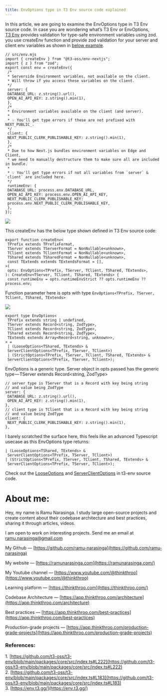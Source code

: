 ```yaml
---
title: EnvOptions type in T3 Env source code explained
---
```


In this article, we are going to examine the EnvOptions type in T3 Env source code. In case you are wondering what’s T3 Env or EnvOptions,  
[T3 Env](https://env.t3.gg/) provides validation for type-safe environment variables using zod. you use createEnv function and provide zod validation for your server and client env variables as shown in [below example](https://github.com/t3-oss/t3-env/tree/main?tab=readme-ov-file#define-your-schema).

```plaintext
// src/env.mjs
import { createEnv } from "@t3-oss/env-nextjs";
import { z } from "zod";
export const env = createEnv({
 /*
 * Serverside Environment variables, not available on the client.
 * Will throw if you access these variables on the client.
 */
 server: {
 DATABASE_URL: z.string().url(),
 OPEN_AI_API_KEY: z.string().min(1),
 },
 /*
 * Environment variables available on the client (and server).
 *
 * 💡 You'll get type errors if these are not prefixed with NEXT_PUBLIC_.
 */
 client: {
 NEXT_PUBLIC_CLERK_PUBLISHABLE_KEY: z.string().min(1),
 },
 /*
 * Due to how Next.js bundles environment variables on Edge and Client,
 * we need to manually destructure them to make sure all are included in bundle.
 *
 * 💡 You'll get type errors if not all variables from `server` & `client` are included here.
 */
 runtimeEnv: {
 DATABASE_URL: process.env.DATABASE_URL,
 OPEN_AI_API_KEY: process.env.OPEN_AI_API_KEY,
 NEXT_PUBLIC_CLERK_PUBLISHABLE_KEY:
 process.env.NEXT_PUBLIC_CLERK_PUBLISHABLE_KEY,
 },
});
```

![](https://cdn-images-1.medium.com/max/1600/1*BI5Clc06_rBCUHB7ePscyQ.png)

This createEnv has the below type shown defined in T3 Env source code:

```plaintext
export function createEnv<
 TPrefix extends TPrefixFormat,
 TServer extends TServerFormat = NonNullable<unknown>,
 TClient extends TClientFormat = NonNullable<unknown>,
 TShared extends TSharedFormat = NonNullable<unknown>,
 const TExtends extends TExtendsFormat = [],
>(
 opts: EnvOptions<TPrefix, TServer, TClient, TShared, TExtends>,
): CreateEnv<TServer, TClient, TShared, TExtends> {
 const runtimeEnv = opts.runtimeEnvStrict ?? opts.runtimeEnv ?? process.env;
```

Function parameter here is opts with type `EnvOptions<TPrefix, TServer, TClient, TShared, TExtends>`

![](https://cdn-images-1.medium.com/max/1600/1*DSCX5g68ONas_tAXK_cP6A.png)

```plaintext
export type EnvOptions<
 TPrefix extends string | undefined,
 TServer extends Record<string, ZodType>,
 TClient extends Record<string, ZodType>,
 TShared extends Record<string, ZodType>,
 TExtends extends Array<Record<string, unknown>>,
> =
 | (LooseOptions<TShared, TExtends> &
 ServerClientOptions<TPrefix, TServer, TClient>)
 | (StrictOptions<TPrefix, TServer, TClient, TShared, TExtends> &
 ServerClientOptions<TPrefix, TServer, TClient>);
```

EnvOptions is a generic type. Server object in opts passed has the generic type — TServer extends Record&lt;string, ZodType&gt;

```plaintext
// server type is TServer that is a Record with key being string 
// and value being ZodType
server: {
 DATABASE_URL: z.string().url(),
 OPEN_AI_API_KEY: z.string().min(1),
},
// client type is TClient that is a Record with key being string 
// and value being ZodType
client: {
 NEXT_PUBLIC_CLERK_PUBLISHABLE_KEY: z.string().min(1),
},
```

I barely scratched the surface here, this feels like an advanced Typescript usecase as this EnvOptions type returns:

```plaintext
| (LooseOptions<TShared, TExtends> &
 ServerClientOptions<TPrefix, TServer, TClient>)
| (StrictOptions<TPrefix, TServer, TClient, TShared, TExtends> &
 ServerClientOptions<TPrefix, TServer, TClient>);
```

Check out the [LooseOptions](https://github.com/t3-oss/t3-env/blob/main/packages/core/src/index.ts#L82) and [ServerClientOptions](https://github.com/t3-oss/t3-env/blob/main/packages/core/src/index.ts#L96) in t3-env source code.

# **About me:**

Hey, my name is Ramu Narasinga. I study large open-source projects and create content about their codebase architecture and best practices, sharing it through articles, videos.

I am open to work on interesting projects. Send me an email at ramu.narasinga@gmail.com

My Github — [https://github.com/ramu-narasinga](https://github.com/ramu-narasinga)

My website — [https://ramunarasinga.com](https://ramunarasinga.com/)

My Youtube channel — [https://www.youtube.com/@thinkthroo](https://www.youtube.com/@thinkthroo)

Learning platform — [https://thinkthroo.com](https://thinkthroo.com/)

Codebase Architecture — [https://app.thinkthroo.com/architecture](https://app.thinkthroo.com/architecture)

Best practices — [https://app.thinkthroo.com/best-practices](https://app.thinkthroo.com/best-practices)

Production-grade projects — [https://app.thinkthroo.com/production-grade-projects](https://app.thinkthroo.com/production-grade-projects)

### References:

1\. [https://github.com/t3-oss/t3-env/blob/main/packages/core/src/index.ts#L222](https://github.com/t3-oss/t3-env/blob/main/packages/core/src/index.ts#L222)  
2\. [https://github.com/t3-oss/t3-env/blob/main/packages/core/src/index.ts#L183](https://github.com/t3-oss/t3-env/blob/main/packages/core/src/index.ts#L183)  
3\. [https://env.t3.gg/](https://env.t3.gg/)